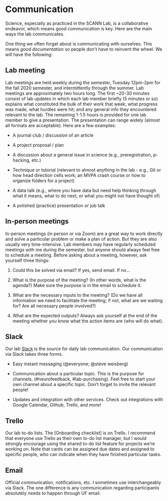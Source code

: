 
# Communication

Science, especially as practiced in the SCANN Lab, is a collaborative endeavor, which means good communication is key. Here are the main ways the lab communicates.

One thing we often forget about is communicating with ourselves. This means *good documentation* so people don't have to reinvent the wheel. We will have the following:

## Lab meeting
Lab meetings are held weekly during the semester, Tuesday 12pm-2pm for the fall 2020 semester, and intermittently through the summer. Lab meetings are approximately two hours long. The first ~20-30 minutes consist of lab updates in which each lab member briefly (5 minutes or so) explains what constituted the bulk of their work that week; what progress was made, what hurdles were hit; and any general info they encountered relevant to the lab. The remaining 1-1.5 hours is provided for one lab member to give a presentation. The presentation can range widely (almost all formats are acceptable). Here are a few examples:

* A journal club / discussion of an article

* A project proposal / plan

* A discussion about a general issue in science (e.g., preregistration, p-hacking, etc.)

* Technique or tutorial (relevant to almost anything in the lab - e.g., Git or how head direction cells work; an MVPA crash course or how to organize folders for a project)

* A data talk (e.g., where you have data but need help thinking through what it means, what to do next, or what you might not have thought of)

* A polished (practice) presentation or job talk

## In-person meetings

In-person meetings (in person or via Zoom) are a great way to work directly and solve a particular problem or make a plan of action. But they are also usually very time-intensive. Lab members may have regularly scheduled meetings with me during the semester, but anyone should always feel free to schedule a meeting. Before asking about a meeting, however, ask yourself three things:

1. Could this be solved via email?
  If yes, send email. If no...

2. What is the purpose of the meeting? (In other words, what is the agenda?) Make sure the purpose is in the email to schedule it.

3. What are the necessary inputs to the meeting? (Do we have all information we need to facilitate the meeting; if not, what are we waiting for? Are all necessary people involved?)

4. What are the expected outputs? Always ask yourself at the end of the meeting whether you know what the action items are (who will do what).

## Slack

Our lab [Slack](scannlab.slack.com) is the source for daily lab communication. Our communication via Slack takes three forms.

* Easy instant messaging (@everyone; @steve weisberg)

* Communication about a particular topic. This is the purpose for channels. (#neurofeedback, #lab-purchasing). Feel free to start your own channel about a specific topic. Don't forget to invite the relevant people!

* Updates and integration with other services. Check out integrations with Google Calendar, Github, Trello, and more!

## Trello

Our lab to-do lists. The [Onboarding checklist] is on Trello. I recommend that everyone use Trello as their own to-do list manager, but I would strongly encourage using the shared to-do list feature for projects we're working on. Note that cards can be assigned due dates and assigned to specific people, who can indicate when they have finished particular tasks.

## Email

Official communication, notifications, etc. I sometimes use interchangeably via Slack. The one difference is any communication regarding participants absolutely needs to happen through UF email.

